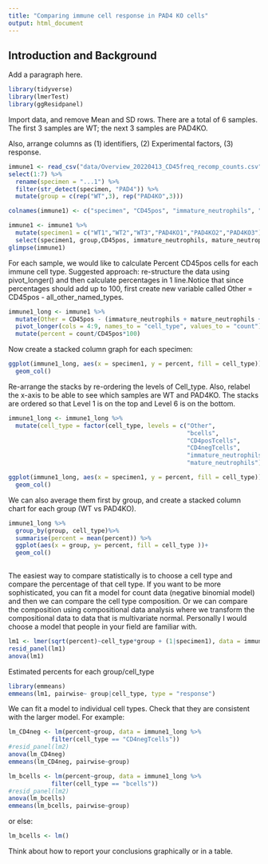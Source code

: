```yaml
---
title: "Comparing immune cell response in PAD4 KO cells"
output: html_document
---
```


## Introduction and Background

Add a paragraph here.

```r
library(tidyverse)
library(lmerTest)
library(ggResidpanel)
```

Import data, and remove Mean and SD rows. There are a total of 6 samples.
The first 3 samples are WT; the next 3 samples are PAD4KO.

Also, arrange columns as (1) identifiers, (2) Experimental factors, (3) response.

```r
immune1 <- read_csv("data/Overview_20220413_CD45freq_recomp_counts.csv")%>%  
select(1:7) %>%
  rename(specimen = "...1") %>%
  filter(str_detect(specimen, "PAD4")) %>%
  mutate(group = c(rep("WT",3), rep("PAD4KO",3)))

colnames(immune1) <- c("specimen", "CD45pos", "immature_neutrophils", "mature_neutrophils", "bcells", "CD4posTcells", "CD4negTcells", "group")

immune1 <- immune1 %>%
  mutate(specimen1 = c("WT1","WT2","WT3","PAD4KO1","PAD4KO2","PAD4KO3"))%>%
  select(specimen1, group,CD45pos, immature_neutrophils, mature_neutrophils, bcells, CD4posTcells, CD4negTcells )
glimpse(immune1)
```


For each sample, we would like to calculate Percent CD45pos cells for each immune cell type. 
Suggested approach: re-structure the data using pivot_longer() and then calculate percentages in 1 line.Notice that since percentages should add up to 100, first create new variable called Other = CD45pos - all_other_named_types.
```r
immune1_long <- immune1 %>%
  mutate(Other = CD45pos - (immature_neutrophils + mature_neutrophils + bcells+CD4posTcells+CD4negTcells)) %>%
  pivot_longer(cols = 4:9, names_to = "cell_type", values_to = "count")%>%
  mutate(percent = count/CD45pos*100)
```

Now create a stacked column graph for each specimen:
```r
ggplot(immune1_long, aes(x = specimen1, y = percent, fill = cell_type))+
  geom_col()
```

Re-arrange the stacks by re-ordering the levels of Cell_type. Also, relabel the x-axis to be able to see which samples are WT and PAD4KO. The stacks are ordered so that Level 1 is on the top and Level 6 is on the bottom. 
```r
immune1_long <- immune1_long %>%
  mutate(cell_type = factor(cell_type, levels = c("Other",
                                                  "bcells",
                                                  "CD4posTcells",
                                                  "CD4negTcells", 
                                                  "immature_neutrophils", 
                                                  "mature_neutrophils")))

ggplot(immune1_long, aes(x = specimen1, y = percent, fill = cell_type))+
  geom_col()
```

We can also average them first by group, and create a stacked column chart for each group (WT vs PAD4KO). 
```r
immune1_long %>%
  group_by(group, cell_type)%>%
  summarise(percent = mean(percent)) %>%
  ggplot(aes(x = group, y= percent, fill = cell_type ))+
  geom_col()
  
```

The easiest way to compare statistically is to choose a cell type and compare the percentage of that cell type. If you want to be more sophisticated, you can fit a model for count data (negative binomial model) and then we can compare the cell type composition. Or we can compare the composition using compositional data analysis where we transform the compositional data to data that is multivariate normal. Personally I would choose a model that people in your field are familiar with.

```r
lm1 <- lmer(sqrt(percent)~cell_type*group + (1|specimen1), data = immune1_long)
resid_panel(lm1)
anova(lm1)
```


Estimated percents for each group/cell_type
```r
library(emmeans)
emmeans(lm1, pairwise~ group|cell_type, type = "response")
```


We can fit a model to individual cell types. Check that they are consistent with the larger model. For example:
```r
lm_CD4neg <- lm(percent~group, data = immune1_long %>%
            filter(cell_type == "CD4negTcells"))
#resid_panel(lm2)
anova(lm_CD4neg)
emmeans(lm_CD4neg, pairwise~group)
```

```r
lm_bcells <- lm(percent~group, data = immune1_long %>%
            filter(cell_type == "bcells"))
#resid_panel(lm2)
anova(lm_bcells)
emmeans(lm_bcells, pairwise~group)
```

or else:
```r
lm_bcells <- lm()
```


Think about how to report your conclusions graphically or in a table.